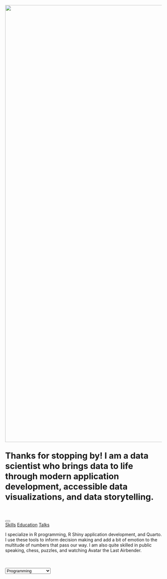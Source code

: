 ::: {.grid .home}

::: {.g-col-8}
:::{ class="other-about"}
![](images/headshot.png){fig-alt="Headshot of Lindsay Jorgenson, a woman in her mid-30's with a slight smile, short, dark brown hair with very short bangs, and red lipstick. Text says: Hello there, I'm Lindsay." width="1400"}
:::
:::{class="about-column"}
<p style="font-size:27px !important; font-weight:700 !important;">Thanks for stopping by! I am a data scientist who brings data to life through modern application development, accessible data visualizations, and data storytelling.</p>
<br>


```{=html}
<div class="menu-container">
    <button class="hamburger" aria-label="Toggle menu" onclick="toggleMenu()">
        <div class="bar"></div>
        <div class="bar"></div>
        <div class="bar"></div>
    </button>
    <div id="links">
        <a href="#" data-content="content1">Skills</a>
        <a href="#" data-content="content2">Education</a>
        <a href="#" data-content="content4">Talks</a>
    </div>
</div>
```
:::
:::

::: {.g-col-4 class="my-content"}
```{=html}
<div id="content">

  <div id="content1" class="content-item">
  
    <body>
    <div class="container">
            <p>I specialize in R programming, R Shiny application development, and Quarto. I use these tools to inform decision making and add a bit of emotion to the multitude of numbers that pass our way. I am also quite skilled in public speaking, chess, puzzles, and watching Avatar the Last Airbender.</p>
            <br>
            <br>
        <div class="select-wrapper">
            <select id="skillCategory" onchange="updateSkills()">
                <option value="rProgramming">Programming</option>
                <option value="dataVisualization">Data Viz & UX</option>
                <option value="dataScience">Research & Data Sci</option>
                <option value="leadershipPeople">Leadership</option>
            </select>
        </div>
        <br>
        <div id="skillsContainer" class="skills-container">
            <!-- Skills will be dynamically inserted here -->
        </div>
    </div>
</body>
  </div>

  <div id="content2" class="content-item" style="display: none;">
   <center>
  <b>Degrees</b>
  <br> <br>
  <b>2008 – 2011</b> <br>
  University of Kansas <br>
  BA, Psychology + Art <br> <br> 
  
  <b>2012 – 2015</b> <br>
  Washington Univ. in St. Louis <br>
  Master of Public Health <br> <br> 
  
  <b>2012 – 2015</b> <br>
  Washington Univ. in St. Louis <br>
  Master of Social Work <br> 
  <hr>
  <br>
  <b>Relevant Training</b>
  <br> <br>
  Data Science with R   <br>
  Programming and Applied Statistics in R   <br>
  Programming in R   <br>
  R Best Practices   <br>
  Machine Learning with TidyModels   <br>
  Reporting with Quarto   <br>
  An Introduction to SQL with R   <br>
  Package Development   <br>
  Version Control Using Git & GitHub   <br> <br> <br> <br>
  </center>

  </div>


  <div id="content4" class="content-item" style="display: none;">
  <b>Tailoring Shiny for Modern Users</b> <br>
  ShinyConf 2024 <br> 
  My talk at ShinyConf was attended by ~400 participants and focused on UI and UX in shiny app development. My slides are available <a href="https://lindsayjorgenson.github.io/Tailoring-Shiny-to-Modern-Users/#/tailoring_shiny", target="_blank">here.</a> After the presentation, my work was featured on Eric Nantz's podcast, R Weekly Highlights. <a href="https://serve.podhome.fm/episodepage/r-weekly-highlights/issue-2024-w18-highlights", target="_blank">Check it out</a> starting around 19:30.
  <br>
  <br>
  <br>
  <b>What is Business Intelligence?</b> <br>
  May 2024 <br> 
  I gave a talk to 350 staff on business intelligence - what is it and how do we get there? More on this in my projects!
  <br>
  <br>
  <br>
  <b>The State of Public Health Workforce</b> <br>
  April 2024 <br> 
  A presentation given to state and territorial health agency workforce and HR directors. Slides <a href="https://lindsayjorgenson.github.io/workforce_presentation/#/workforce-presentation", target="_blank">here.</a>
  <br>
  </div>

</div>
```


:::

:::
